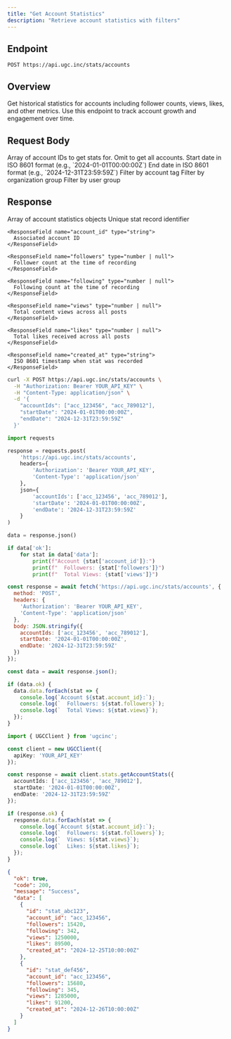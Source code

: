 ```yaml
---
title: "Get Account Statistics"
description: "Retrieve account statistics with filters"
---
```


## Endpoint

```
POST https://api.ugc.inc/stats/accounts
```

## Overview

Get historical statistics for accounts including follower counts, views, likes, and other metrics. Use this endpoint to track account growth and engagement over time.

## Request Body

<ParamField body="accountIds" type="string[]">
  Array of account IDs to get stats for. Omit to get all accounts.
</ParamField>

<ParamField body="startDate" type="string">
  Start date in ISO 8601 format (e.g., `2024-01-01T00:00:00Z`)
</ParamField>

<ParamField body="endDate" type="string">
  End date in ISO 8601 format (e.g., `2024-12-31T23:59:59Z`)
</ParamField>

<ParamField body="tag" type="string">
  Filter by account tag
</ParamField>

<ParamField body="org_group" type="string">
  Filter by organization group
</ParamField>

<ParamField body="user_group" type="string">
  Filter by user group
</ParamField>

## Response

<ResponseField name="data" type="AccountStat[]">
  Array of account statistics objects
  
  <Expandable title="AccountStat properties">
    <ResponseField name="id" type="string">
      Unique stat record identifier
    </ResponseField>
    
    <ResponseField name="account_id" type="string">
      Associated account ID
    </ResponseField>
    
    <ResponseField name="followers" type="number | null">
      Follower count at the time of recording
    </ResponseField>
    
    <ResponseField name="following" type="number | null">
      Following count at the time of recording
    </ResponseField>
    
    <ResponseField name="views" type="number | null">
      Total content views across all posts
    </ResponseField>
    
    <ResponseField name="likes" type="number | null">
      Total likes received across all posts
    </ResponseField>
    
    <ResponseField name="created_at" type="string">
      ISO 8601 timestamp when stat was recorded
    </ResponseField>
  </Expandable>
</ResponseField>

<RequestExample>

```bash cURL
curl -X POST https://api.ugc.inc/stats/accounts \
  -H "Authorization: Bearer YOUR_API_KEY" \
  -H "Content-Type: application/json" \
  -d '{
    "accountIds": ["acc_123456", "acc_789012"],
    "startDate": "2024-01-01T00:00:00Z",
    "endDate": "2024-12-31T23:59:59Z"
  }'
```

```python Python
import requests

response = requests.post(
    'https://api.ugc.inc/stats/accounts',
    headers={
        'Authorization': 'Bearer YOUR_API_KEY',
        'Content-Type': 'application/json'
    },
    json={
        'accountIds': ['acc_123456', 'acc_789012'],
        'startDate': '2024-01-01T00:00:00Z',
        'endDate': '2024-12-31T23:59:59Z'
    }
)

data = response.json()

if data['ok']:
    for stat in data['data']:
        print(f"Account {stat['account_id']}:")
        print(f"  Followers: {stat['followers']}")
        print(f"  Total Views: {stat['views']}")
```

```javascript JavaScript
const response = await fetch('https://api.ugc.inc/stats/accounts', {
  method: 'POST',
  headers: {
    'Authorization': 'Bearer YOUR_API_KEY',
    'Content-Type': 'application/json'
  },
  body: JSON.stringify({
    accountIds: ['acc_123456', 'acc_789012'],
    startDate: '2024-01-01T00:00:00Z',
    endDate: '2024-12-31T23:59:59Z'
  })
});

const data = await response.json();

if (data.ok) {
  data.data.forEach(stat => {
    console.log(`Account ${stat.account_id}:`);
    console.log(`  Followers: ${stat.followers}`);
    console.log(`  Total Views: ${stat.views}`);
  });
}
```

```typescript React
import { UGCClient } from 'ugcinc';

const client = new UGCClient({
  apiKey: 'YOUR_API_KEY'
});

const response = await client.stats.getAccountStats({
  accountIds: ['acc_123456', 'acc_789012'],
  startDate: '2024-01-01T00:00:00Z',
  endDate: '2024-12-31T23:59:59Z'
});

if (response.ok) {
  response.data.forEach(stat => {
    console.log(`Account ${stat.account_id}:`);
    console.log(`  Followers: ${stat.followers}`);
    console.log(`  Views: ${stat.views}`);
    console.log(`  Likes: ${stat.likes}`);
  });
}
```

</RequestExample>

<ResponseExample>

```json Success Response
{
  "ok": true,
  "code": 200,
  "message": "Success",
  "data": [
    {
      "id": "stat_abc123",
      "account_id": "acc_123456",
      "followers": 15420,
      "following": 342,
      "views": 1250000,
      "likes": 89500,
      "created_at": "2024-12-25T10:00:00Z"
    },
    {
      "id": "stat_def456",
      "account_id": "acc_123456",
      "followers": 15680,
      "following": 345,
      "views": 1285000,
      "likes": 91200,
      "created_at": "2024-12-26T10:00:00Z"
    }
  ]
}
```

</ResponseExample>

